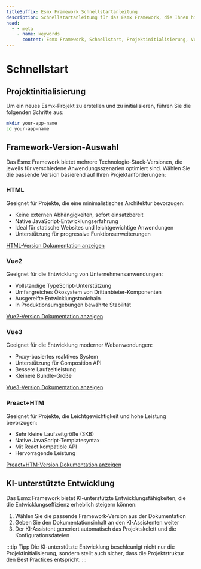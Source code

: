 ```yaml
---
titleSuffix: Esmx Framework Schnellstartanleitung
description: Schnellstartanleitung für das Esmx Framework, die Ihnen hilft, ein Projekt von Grund auf aufzubauen, einschließlich Projektinitialisierung, Framework-Version-Auswahl und KI-unterstützter Entwicklung.
head:
  - - meta
    - name: keywords
      content: Esmx Framework, Schnellstart, Projektinitialisierung, Vue-Entwicklung, HTML-Entwicklung, KI-Unterstützung
---
```


# Schnellstart

## Projektinitialisierung

Um ein neues Esmx-Projekt zu erstellen und zu initialisieren, führen Sie die folgenden Schritte aus:

```bash
mkdir your-app-name
cd your-app-name
```

## Framework-Version-Auswahl

Das Esmx Framework bietet mehrere Technologie-Stack-Versionen, die jeweils für verschiedene Anwendungsszenarien optimiert sind. Wählen Sie die passende Version basierend auf Ihren Projektanforderungen:

### HTML

Geeignet für Projekte, die eine minimalistisches Architektur bevorzugen:

- Keine externen Abhängigkeiten, sofort einsatzbereit
- Native JavaScript-Entwicklungserfahrung
- Ideal für statische Websites und leichtgewichtige Anwendungen
- Unterstützung für progressive Funktionserweiterungen

[HTML-Version Dokumentation anzeigen](../frameworks/html.md)

### Vue2

Geeignet für die Entwicklung von Unternehmensanwendungen:

- Vollständige TypeScript-Unterstützung
- Umfangreiches Ökosystem von Drittanbieter-Komponenten
- Ausgereifte Entwicklungstoolchain
- In Produktionsumgebungen bewährte Stabilität

[Vue2-Version Dokumentation anzeigen](../frameworks/vue2.md)

### Vue3

Geeignet für die Entwicklung moderner Webanwendungen:

- Proxy-basiertes reaktives System
- Unterstützung für Composition API
- Bessere Laufzeitleistung
- Kleinere Bundle-Größe

[Vue3-Version Dokumentation anzeigen](../frameworks/vue3.md)

### Preact+HTM

Geeignet für Projekte, die Leichtgewichtigkeit und hohe Leistung bevorzugen:

- Sehr kleine Laufzeitgröße (3KB)
- Native JavaScript-Templatesyntax
- Mit React kompatible API
- Hervorragende Leistung

[Preact+HTM-Version Dokumentation anzeigen](../frameworks/preact-htm.md)

## KI-unterstützte Entwicklung

Das Esmx Framework bietet KI-unterstützte Entwicklungsfähigkeiten, die die Entwicklungseffizienz erheblich steigern können:

1. Wählen Sie die passende Framework-Version aus der Dokumentation
2. Geben Sie den Dokumentationsinhalt an den KI-Assistenten weiter
3. Der KI-Assistent generiert automatisch das Projektskelett und die Konfigurationsdateien

:::tip Tipp
Die KI-unterstützte Entwicklung beschleunigt nicht nur die Projektinitialisierung, sondern stellt auch sicher, dass die Projektstruktur den Best Practices entspricht.
:::